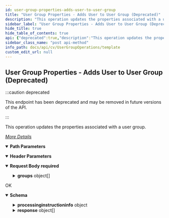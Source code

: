```yaml
---
id: user-group-properties-adds-user-to-user-group
title: "User Group Properties - Adds User to User Group (Deprecated)"
description: "This operation updates the properties associated with a user group."
sidebar_label: "User Group Properties - Adds User to User Group (Deprecated)"
hide_title: true
hide_table_of_contents: true
api: {"deprecated":true,"description":"This operation updates the properties associated with a user group.\n\n[_More Details_](http://documentation.commvault.com/commvault/v11/article?p=features/rest_api/operations/post_user_group_properties.htm)\n","operationId":"User Group Properties - Adds User to User Group","parameters":[{"description":"","in":"header","name":"Authtoken","required":true,"schema":{"example":"{{TOKEN}}","type":"string"}},{"description":"","in":"path","name":"UserGroupId","required":true,"schema":{"type":"string"}}],"requestBody":{"content":{"application/json":{"schema":{"type":"object","properties":{"groups":{"type":"array","items":{"type":"object","properties":{"description":{"type":"string"},"enabled":{"type":"boolean"},"usersOperationType":{"type":"integer"},"userGroupEntity":{"type":"object","properties":{"userGroupName":{"type":"string"}}},"users":{"type":"array","items":{"type":"object","properties":{"userName":{"type":"string"}}}}}}}},"x-examples":{"Example 1":{"groups":[{"description":"alert management group","enabled":true,"usersOperationType":2,"userGroupEntity":{"userGroupName":"Testgroup"},"users":[{"userName":"testadmin"}]}]}}},"examples":{"User Group Properties - Adds User to User Group":{"value":{"groups":[{"description":"alert management group","enabled":true,"usersOperationType":2,"userGroupEntity":{"userGroupName":"Testgroup"},"users":[{"userName":"testadmin"}]}]}}}}},"description":"","required":true},"tags":["User Group Operations"],"responses":{"200":{"description":"OK","content":{"application/json":{"schema":{"type":"object","properties":{"processinginstructioninfo":{"type":"object","properties":{"attributes":{"type":"array","items":{"type":"object","properties":{"name":{"type":"string"},"value":{"type":"string"}}}}}},"response":{"type":"array","items":{"type":"object","properties":{"errorString":{"type":"string"},"errorCode":{"type":"integer"},"entity":{"type":"object","properties":{"userGroupName":{"type":"string"},"userGroupId":{"type":"integer"}}}}}}},"x-examples":{"Example 1":{"processinginstructioninfo":{"attributes":[{"name":"exitval","value":"0"}]},"response":[{"errorString":"Successful","errorCode":0,"entity":{"userGroupName":"Testgroup","userGroupId":9}}]}}},"examples":{"User Group Properties - This request deletes a security association.":{"value":{"processinginstructioninfo":{"attributes":[{"name":"exitval","value":"0"}]},"response":[{"errorString":"Successful","errorCode":0,"entity":{"userGroupName":"Testgroup","userGroupId":9}}]}}}}}}},"method":"post","path":"/UserGroup/{UserGroupId}","servers":[{"url":"http://{hostname}/webconsole/api","variables":{"hostname":{"default":"localhost","description":"Webconsole"}}}],"jsonRequestBodyExample":{"groups":[{"description":"string","enabled":true,"usersOperationType":0,"userGroupEntity":{"userGroupName":"string"},"users":[{"userName":"string"}]}]},"info":{"title":"Template","contact":{},"version":"1.0","description":"Template"},"postman":{"name":"User Group Properties - Adds User to User Group (Deprecated)","description":{"content":"This operation updates the properties associated with a user group.\n\n[_More Details_](http://documentation.commvault.com/commvault/v11/article?p=features/rest_api/operations/post_user_group_properties.htm)\n","type":"text/plain"},"url":{"path":["UserGroup",":UserGroupId"],"host":["{{baseUrl}}"],"query":[],"variable":[{"disabled":false,"description":{"content":"(Required) ","type":"text/plain"},"type":"any","value":"","key":"UserGroupId"}]},"header":[{"disabled":false,"description":{"content":"(Required) ","type":"text/plain"},"key":"Authtoken","value":""},{"key":"Content-Type","value":"application/json"},{"key":"Accept","value":"application/json"}],"method":"POST","body":{"mode":"raw","raw":"\"\"","options":{"raw":{"language":"json"}}}}}
sidebar_class_name: "post api-method"
info_path: docs/api/cv/UserGroupOperations/template
custom_edit_url: null
---
```



## User Group Properties - Adds User to User Group (Deprecated)

:::caution deprecated

This endpoint has been deprecated and may be removed in future versions of the API.

:::

This operation updates the properties associated with a user group.

[_More Details_](http://documentation.commvault.com/commvault/v11/article?p=features/rest_api/operations/post_user_group_properties.htm)


<details style={{"marginBottom":"1rem"}} data-collapsed={false} open={true}><summary style={{}}><strong>Path Parameters</strong></summary><div><ul><ParamsItem className={"paramsItem"} param={{"description":"","in":"path","name":"UserGroupId","required":true,"schema":{"type":"string"}}}></ParamsItem></ul></div></details><details style={{"marginBottom":"1rem"}} data-collapsed={false} open={true}><summary style={{}}><strong>Header Parameters</strong></summary><div><ul><ParamsItem className={"paramsItem"} param={{"description":"","in":"header","name":"Authtoken","required":true,"schema":{"example":"{{TOKEN}}","type":"string"}}}></ParamsItem></ul></div></details><MimeTabs><TabItem label={"application/json"} value={"application/json-schema"}><details style={{}} data-collapsed={false} open={true}><summary style={{"textAlign":"left"}}><strong>Request Body</strong><strong style={{"fontSize":"var(--ifm-code-font-size)","color":"var(--openapi-required)"}}> required</strong></summary><div style={{"textAlign":"left","marginLeft":"1rem"}}></div><ul style={{"marginLeft":"1rem"}}><SchemaItem collapsible={true} className={"schemaItem"}><details style={{}}><summary style={{}}><strong>groups</strong><span style={{"opacity":"0.6"}}> object[]</span></summary><div style={{"marginLeft":"1rem"}}><SchemaItem collapsible={false} name={"description"} required={false} deprecated={undefined} schemaDescription={undefined} schemaName={"string"} qualifierMessage={undefined} defaultValue={undefined}></SchemaItem><SchemaItem collapsible={false} name={"enabled"} required={false} deprecated={undefined} schemaDescription={undefined} schemaName={"boolean"} qualifierMessage={undefined} defaultValue={undefined}></SchemaItem><SchemaItem collapsible={false} name={"usersOperationType"} required={false} deprecated={undefined} schemaDescription={undefined} schemaName={"integer"} qualifierMessage={undefined} defaultValue={undefined}></SchemaItem><SchemaItem collapsible={true} className={"schemaItem"}><details style={{}}><summary style={{}}><strong>userGroupEntity</strong><span style={{"opacity":"0.6"}}> object</span></summary><div style={{"marginLeft":"1rem"}}><SchemaItem collapsible={false} name={"userGroupName"} required={false} deprecated={undefined} schemaDescription={undefined} schemaName={"string"} qualifierMessage={undefined} defaultValue={undefined}></SchemaItem></div></details></SchemaItem><SchemaItem collapsible={true} className={"schemaItem"}><details style={{}}><summary style={{}}><strong>users</strong><span style={{"opacity":"0.6"}}> object[]</span></summary><div style={{"marginLeft":"1rem"}}><SchemaItem collapsible={false} name={"userName"} required={false} deprecated={undefined} schemaDescription={undefined} schemaName={"string"} qualifierMessage={undefined} defaultValue={undefined}></SchemaItem></div></details></SchemaItem></div></details></SchemaItem></ul></details></TabItem></MimeTabs><div><ApiTabs><TabItem label={"200"} value={"200"}><div>

OK

</div><div><MimeTabs schemaType={"response"}><TabItem label={"application/json"} value={"application/json"}><SchemaTabs><TabItem label={"Schema"} value={"Schema"}><details style={{}} data-collapsed={false} open={true}><summary style={{"textAlign":"left"}}><strong>Schema</strong></summary><div style={{"textAlign":"left","marginLeft":"1rem"}}></div><ul style={{"marginLeft":"1rem"}}><SchemaItem collapsible={true} className={"schemaItem"}><details style={{}}><summary style={{}}><strong>processinginstructioninfo</strong><span style={{"opacity":"0.6"}}> object</span></summary><div style={{"marginLeft":"1rem"}}><SchemaItem collapsible={true} className={"schemaItem"}><details style={{}}><summary style={{}}><strong>attributes</strong><span style={{"opacity":"0.6"}}> object[]</span></summary><div style={{"marginLeft":"1rem"}}><SchemaItem collapsible={false} name={"name"} required={false} deprecated={undefined} schemaDescription={undefined} schemaName={"string"} qualifierMessage={undefined} defaultValue={undefined}></SchemaItem><SchemaItem collapsible={false} name={"value"} required={false} deprecated={undefined} schemaDescription={undefined} schemaName={"string"} qualifierMessage={undefined} defaultValue={undefined}></SchemaItem></div></details></SchemaItem></div></details></SchemaItem><SchemaItem collapsible={true} className={"schemaItem"}><details style={{}}><summary style={{}}><strong>response</strong><span style={{"opacity":"0.6"}}> object[]</span></summary><div style={{"marginLeft":"1rem"}}><SchemaItem collapsible={false} name={"errorString"} required={false} deprecated={undefined} schemaDescription={undefined} schemaName={"string"} qualifierMessage={undefined} defaultValue={undefined}></SchemaItem><SchemaItem collapsible={false} name={"errorCode"} required={false} deprecated={undefined} schemaDescription={undefined} schemaName={"integer"} qualifierMessage={undefined} defaultValue={undefined}></SchemaItem><SchemaItem collapsible={true} className={"schemaItem"}><details style={{}}><summary style={{}}><strong>entity</strong><span style={{"opacity":"0.6"}}> object</span></summary><div style={{"marginLeft":"1rem"}}><SchemaItem collapsible={false} name={"userGroupName"} required={false} deprecated={undefined} schemaDescription={undefined} schemaName={"string"} qualifierMessage={undefined} defaultValue={undefined}></SchemaItem><SchemaItem collapsible={false} name={"userGroupId"} required={false} deprecated={undefined} schemaDescription={undefined} schemaName={"integer"} qualifierMessage={undefined} defaultValue={undefined}></SchemaItem></div></details></SchemaItem></div></details></SchemaItem></ul></details></TabItem><TabItem label={"Example (from schema)"} value={"Example (from schema)"}><ResponseSamples responseExample={"{\n  \"processinginstructioninfo\": {\n    \"attributes\": [\n      {\n        \"name\": \"string\",\n        \"value\": \"string\"\n      }\n    ]\n  },\n  \"response\": [\n    {\n      \"errorString\": \"string\",\n      \"errorCode\": 0,\n      \"entity\": {\n        \"userGroupName\": \"string\",\n        \"userGroupId\": 0\n      }\n    }\n  ]\n}"} language={"json"}></ResponseSamples></TabItem><TabItem label={" User  Group  Properties -  This request deletes a security association."} value={" User  Group  Properties -  This request deletes a security association."}><ResponseSamples responseExample={"{\n  \"processinginstructioninfo\": {\n    \"attributes\": [\n      {\n        \"name\": \"exitval\",\n        \"value\": \"0\"\n      }\n    ]\n  },\n  \"response\": [\n    {\n      \"errorString\": \"Successful\",\n      \"errorCode\": 0,\n      \"entity\": {\n        \"userGroupName\": \"Testgroup\",\n        \"userGroupId\": 9\n      }\n    }\n  ]\n}"} language={"json"}></ResponseSamples></TabItem></SchemaTabs></TabItem></MimeTabs></div></TabItem></ApiTabs></div>
      